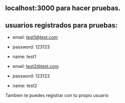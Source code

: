 ## localhost:3000 para hacer pruebas.

## usuarios registrados para pruebas:
- email: test1@test.com
- password: 123123
- name: test1

- email: test2@test.com
- password: 123123
- name: test2

Tambien te puedes registrar con tu propio usuario 
